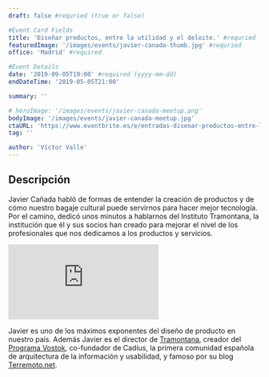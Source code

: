 ```yaml
---
draft: false #requried (true or false)

#Event Card Fields
title: 'Diseñar productos, entre la utilidad y el deleite.' #requried
featuredImage: '/images/events/javier-canada-thumb.jpg' #requried
office: 'Madrid' #required

#Event Details
date: '2019-09-05T19:00' #required (yyyy-mm-dd)
endDateTime: '2019-05-05T21:00'

summary: ''

# heroImage: '/images/events/javier-canada-meetup.png'
bodyImage: '/images/events/javier-canada-meetup.jpg'
ctaURL: 'https://www.eventbrite.es/e/entradas-disenar-productos-entre-la-utilidad-y-el-deleite-70740337253'
tag: ''

author: 'Víctor Valle'
---
```



## Descripción

Javier Cañada habló de formas de entender la creación de productos y de cómo nuestro bagaje cultural puede servirnos para hacer mejor tecnología. Por el camino, dedicó unos minutos a hablarnos del Instituto Tramontana, la institución que él y sus socios han creado para mejorar el nivel de los profesionales que nos dedicamos a los productos y servicios.

<Embed variant='embed.video' src="https://www.youtube.com/embed/gD5bC02wJAE" />

Javier es uno de los máximos exponentes del diseño de producto en nuestro país. Además Javier es el director de [Tramontana](https://www.tramontana.net), creador del [Programa Vostok](http://www.terremoto.net/programa-vostok), co-fundador de Cadius, la primera comunidad española de arquitectura de la información y usabilidad, y famoso por su blog [Terremoto.net](http://www.terremoto.net/).
